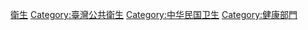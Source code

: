 
[[Category:中華民國行政機關|衛生]]
[[Category:臺灣公共衛生|Category:臺灣公共衛生]]
[[Category:中华民国卫生|Category:中华民国卫生]]
[[Category:健康部門|Category:健康部門]]